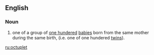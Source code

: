 ==English==

===Noun===
{{en-noun}}

# one of a group of [[one hundered]] [[babies]] born from the same mother during the same birth, (i.e. one of one hundered [[twin]]s).

[[ru:octuplet]]